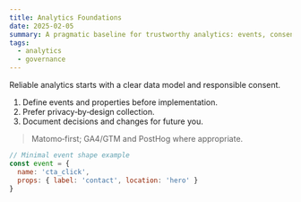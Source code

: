 ```yaml
---
title: Analytics Foundations
date: 2025-02-05
summary: A pragmatic baseline for trustworthy analytics: events, consent, and governance.
tags:
  - analytics
  - governance
---
```


Reliable analytics starts with a clear data model and responsible consent.

1. Define events and properties before implementation.
2. Prefer privacy‑by‑design collection.
3. Document decisions and changes for future you.

> Matomo‑first; GA4/GTM and PostHog where appropriate.

```js
// Minimal event shape example
const event = {
  name: 'cta_click',
  props: { label: 'contact', location: 'hero' }
}
```

